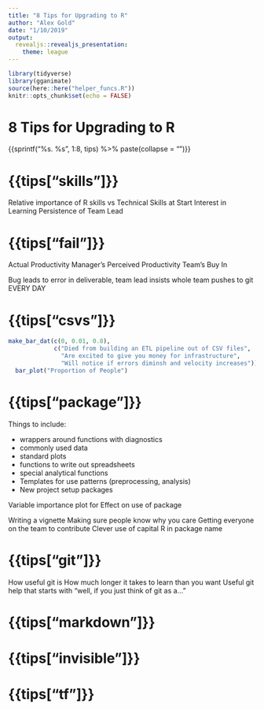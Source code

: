 ```yaml
---
title: "8 Tips for Upgrading to R"
author: "Alex Gold"
date: "1/10/2019"
output: 
  revealjs::revealjs_presentation:
    theme: league
---
```


```r
library(tidyverse)
library(gganimate)
source(here::here("helper_funcs.R"))
knitr::opts_chunk$set(echo = FALSE)
```

# 8 Tips for Upgrading to R

{{sprintf("%s. %s", 1:8, tips) %>% paste(collapse = "\n")}}


# {{tips["skills"]}}
Relative importance of R skills vs Technical Skills at Start
Interest in Learning
Persistence of Team Lead

# {{tips["fail"]}}
Actual Productivity
Manager's Perceived Productivity
Team's Buy In 

Bug leads to error in deliverable, team lead insists whole team pushes to git EVERY DAY

# {{tips["csvs"]}}
```r
make_bar_dat(c(0, 0.01, 0.8), 
             c("Died from building an ETL pipeline out of CSV files", 
               "Are excited to give you money for infrastructure", 
               "Will notice if errors diminsh and velocity increases")) %>%
  bar_plot("Proportion of People")
```

# {{tips["package"]}}

Things to include:

* wrappers around functions with diagnostics
* commonly used data
* standard plots
* functions to write out spreadsheets
* special analytical functions
* Templates for use patterns (preprocessing, analysis)
* New project setup packages

Variable importance plot for Effect on use of package

Writing a vignette
Making sure people know why you care
Getting everyone on the team to contribute
Clever use of capital R in package name

# {{tips["git"]}}


How useful git is
How much longer it takes to learn than you want
Useful git help that starts with "well, if you just think of git as a..."

# {{tips["markdown"]}}

# {{tips["invisible"]}}

# {{tips["tf"]}}
